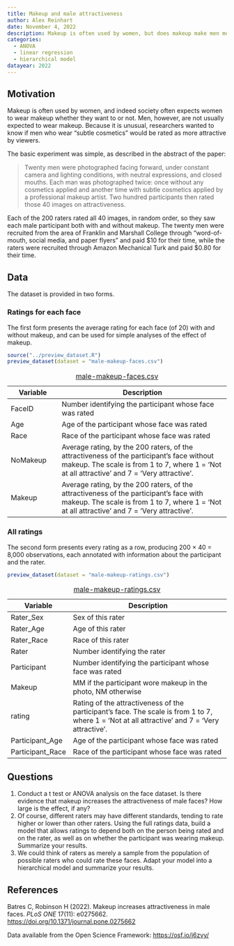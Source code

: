 ```yaml
---
title: Makeup and male attractiveness
author: Alex Reinhart
date: November 4, 2022
description: Makeup is often used by women, but does makeup make men more attractive? This study had participants rate photos of men with and without makeup on.
categories:
  - ANOVA
  - linear regression
  - hierarchical model
datayear: 2022
---
```


## Motivation

Makeup is often used by women, and indeed society often expects women to wear
makeup whether they want to or not. Men, however, are not usually expected to
wear makeup. Because it is unusual, researchers wanted to know if men who wear
“subtle cosmetics” would be rated as more attractive by viewers.

The basic experiment was simple, as described in the abstract of the paper:

> Twenty men were photographed facing forward, under constant camera and
> lighting conditions, with neutral expressions, and closed mouths. Each man was
> photographed twice: once without any cosmetics applied and another time with
> subtle cosmetics applied by a professional makeup artist. Two hundred
> participants then rated those 40 images on attractiveness.

Each of the 200 raters rated all 40 images, in random order, so they saw each
male participant both with and without makeup. The twenty men were recruited
from the area of Franklin and Marshall College through “word-of-mouth, social
media, and paper flyers” and paid $10 for their time, while the raters were
recruited through Amazon Mechanical Turk and paid $0.80 for their time.

## Data

The dataset is provided in two forms.

### Ratings for each face

The first form presents the average rating for each face (of 20) with and
without makeup, and can be used for simple analyses of the effect of makeup.

```r
source("../preview_dataset.R")
preview_dataset(dataset = "male-makeup-faces.csv")
```

| Variable | Description |
|----|-------------|
| FaceID |	Number identifying the participant whose face was rated |
| Age |	Age of the participant whose face was rated |
| Race |	Race of the participant whose face was rated |
| NoMakeup |	Average rating, by the 200 raters, of the attractiveness of the participant's face without makeup. The scale is from 1 to 7, where 1 = 'Not at all attractive' and 7 = 'Very attractive'. |
| Makeup |	Average rating, by the 200 raters, of the attractiveness of the participant's face with makeup. The scale is from 1 to 7, where 1 = 'Not at all attractive' and 7 = 'Very attractive'. |

: [male-makeup-faces.csv](../data/male-makeup-faces.csv)

### All ratings

The second form presents every rating as a row, producing 200 × 40 = 8,000
observations, each annotated with information about the participant and the
rater.

```r
preview_dataset(dataset = "male-makeup-ratings.csv")
```

| Variable | Description |
|----|-------------|
| Rater_Sex | 	Sex of this rater |
| Rater_Age |	Age of this rater |
| Rater_Race |	Race of this rater |
| Rater |	Number identifying the rater |
| Participant |	Number identifying the participant whose face was rated |
| Makeup |	MM if the participant wore makeup in the photo, NM otherwise |
| rating |	Rating of the attractiveness of the participant's face. The scale is from 1 to 7, where 1 = 'Not at all attractive' and 7 = 'Very attractive'. |
| Participant_Age |	Age of the participant whose face was rated |
| Participant_Race |	Race of the participant whose face was rated  |

: [male-makeup-ratings.csv](../data/male-makeup-ratings.csv)

## Questions

1. Conduct a t test or ANOVA analysis on the face dataset. Is there evidence
   that makeup increases the attractiveness of male faces? How large is the
   effect, if any?
2. Of course, different raters may have different standards, tending to rate
   higher or lower than other raters. Using the full ratings data, build a model
   that allows ratings to depend both on the person being rated and on the
   rater, as well as on whether the participant was wearing makeup. Summarize
   your results.
3. We could think of raters as merely a sample from the population of possible
   raters who could rate these faces. Adapt your model into a hierarchical model
   and summarize your results.

## References

Batres C, Robinson H (2022). Makeup increases attractiveness in male faces. *PLoS
ONE* 17(11): e0275662. <https://doi.org/10.1371/journal.pone.0275662>

Data available from the Open Science Framework: <https://osf.io/j6zvy/>
